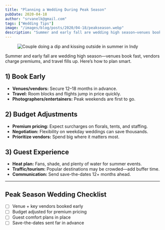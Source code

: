 ```yaml
---
title: "Planning a Wedding During Peak Season"
pubDate: 2020-04-18
author: "srvanelk@gmail.com"
tags: ["Wedding Tips"]
image: "/images/blog/posts/2020/04-18/peakseason.webp"
description: "Summer and early fall are wedding high season—venues book fast, vendors charge premiums, and travel fills up. Here’s how to plan smart."
---
```


<figure>
  <img
    src="/images/blog/posts/2020/04-18/peakseason.webp"
    alt="Couple doing a dip and kissing outside in summer in Indy"
  />
</figure>

Summer and early fall are wedding high season—venues book fast, vendors charge premiums, and travel fills up. Here’s how to plan smart.

## 1) Book Early
- **Venues/vendors:** Secure 12–18 months in advance.
- **Travel:** Room blocks and flights jump in price quickly.
- **Photographers/entertainers:** Peak weekends are first to go.

## 2) Budget Adjustments
- **Premium pricing:** Expect surcharges on florals, tents, and staffing.
- **Negotiation:** Flexibility on weekday weddings can save thousands.
- **Prioritize vendors:** Spend big where it matters most.

## 3) Guest Experience
- **Heat plan:** Fans, shade, and plenty of water for summer events.
- **Traffic/tourism:** Popular destinations may be crowded—add buffer time.
- **Communication:** Send save-the-dates 12+ months ahead.

---

## Peak Season Wedding Checklist
- [ ] Venue + key vendors booked early
- [ ] Budget adjusted for premium pricing
- [ ] Guest comfort plans in place
- [ ] Save-the-dates sent far in advance
